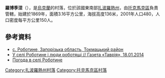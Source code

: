 {{coord|47|26|53|N|35|50|7|E|scale:100000|display=title}}

'''羅博季涅'''（{{lang-uk|Роботине}}），是[[烏克蘭|烏克蘭]]的村落，位於該國東南部[[扎波羅熱州|扎波羅熱州]]，由[[托克馬克區|托克馬克區]]負責管轄，始建於1869年，面積3.16平方公里，海拔高度136米，2001年人口480，人口密度每平方公里150人。

==參考資料==
* [http://w1.c1.rada.gov.ua/pls/z7503/A005?rdat1=02.11.2012&rf7571=13008 с. Роботине, Запорізька область, Токмацький район]
* [https://web.archive.org/web/20150402130610/http://www.tavria-news.ru/regional/u-seli-robotine-i-lyudi-robotyashchi.html У селі Роботине і люди роботящі // Газета «[[Таврія_(газета)|Таврія]]», 18.01.2014]
* [http://weather.in.ua/ua/zaporozhskaja/22407 Погода в селі Роботине] {{Wayback|url=http://weather.in.ua/ua/zaporozhskaja/22407 |date=20111220144216 }}

[[Category:扎波羅熱州村落|Category:扎波羅熱州村落]]
[[Category:托克馬克區村落|Category:托克馬克區村落]]


{{Zaporizhia-geo-stub}}